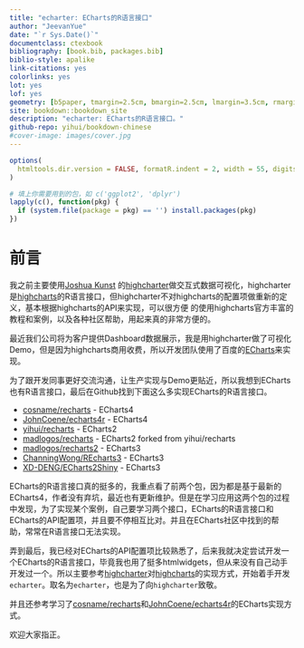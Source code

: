 ```yaml
--- 
title: "echarter: ECharts的R语言接口"
author: "JeevanYue"
date: "`r Sys.Date()`"
documentclass: ctexbook
bibliography: [book.bib, packages.bib]
biblio-style: apalike
link-citations: yes
colorlinks: yes
lot: yes
lof: yes
geometry: [b5paper, tmargin=2.5cm, bmargin=2.5cm, lmargin=3.5cm, rmargin=2.5cm]
site: bookdown::bookdown_site
description: "echarter: ECharts的R语言接口。"
github-repo: yihui/bookdown-chinese
#cover-image: images/cover.jpg
---
```


```r
options(
  htmltools.dir.version = FALSE, formatR.indent = 2, width = 55, digits = 4
)

# 填上你需要用到的包，如 c('ggplot2', 'dplyr')
lapply(c(), function(pkg) {
  if (system.file(package = pkg) == '') install.packages(pkg)
})
```

# 前言 {-}

我之前主要使用[Joshua Kunst](http://jkunst.com) 的[highcharter](http://jkunst.com/highcharter/)做交互式数据可视化，highcharter是[highcharts](https://www.highcharts.com)的R语言接口，但highcharter不对highcharts的配置项做重新的定义，基本根据highcharts的API来实现，可以很方便 的使用highcharts官方丰富的教程和案例，以及各种社区帮助，用起来真的非常方便的。

最近我们公司将为客户提供Dashboard数据展示，我是用highcharter做了可视化Demo，但是因为highcharts商用收费，所以开发团队使用了百度的[ECharts](http://echarts.baidu.com)来实现。

为了跟开发同事更好交流沟通，让生产实现与Demo更贴近，所以我想到ECharts也有R语言接口，最后在Github找到下面这么多实现ECharts的R语言接口。

- [cosname/recharts](https://github.com/cosname/recharts) - ECharts4
- [JohnCoene/echarts4r](https://github.com/JohnCoene/echarts4r) - ECharts4
- [yihui/recharts](https://github.com/yihui/recharts) - ECharts2
- [madlogos/recharts](https://github.com/madlogos/recharts) - ECharts2 forked from yihui/recharts
- [madlogos/recharts2](https://github.com/madlogos/recharts2) - ECharts3
- [ChanningWong/REcharts3](https://github.com/ChanningWong/REcharts3) - ECharts3
- [XD-DENG/ECharts2Shiny](https://github.com/XD-DENG/ECharts2Shiny) - ECharts3

ECharts的R语言接口真的挺多的，我重点看了前两个包，因为都是基于最新的ECharts4，作者没有弃坑，最近也有更新维护。但是在学习应用这两个包的过程中发现，为了实现某个案例，自己要学习两个接口，ECharts的R语言接口和ECharts的API配置项，并且要不停相互比对。并且在ECharts社区中找到的帮助，常常在R语言接口无法实现。

弄到最后，我已经对ECharts的API配置项比较熟悉了，后来我就决定尝试开发一个ECharts的R语言接口，毕竟我也用了挺多htmlwidgets，但从来没有自己动手开发过一个。所以主要参考[highcharter](http://jkunst.com/highcharter/)对[highcharts](https://www.highcharts.com)的实现方式，开始着手开发`echarter`。取名为`echarter`，也是为了向`highcharter`致敬。

并且还参考学习了[cosname/recharts](https://github.com/cosname/recharts)和[JohnCoene/echarts4r](https://github.com/JohnCoene/echarts4r)的ECharts实现方式。

欢迎大家指正。


